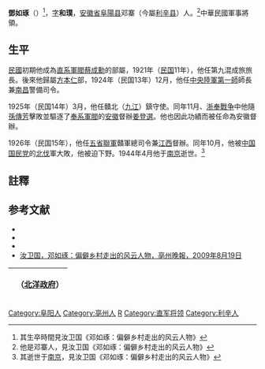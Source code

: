 '''鄧如琢'''（{{bd|1888年||1944年|}}）<ref>其生卒時間見汝卫国《邓如琢：偏僻乡村走出的风云人物》</ref>，[[表字|字]]'''和璞'''，[[安徽省|安徽省]][[阜陽县|阜陽县]]邓寨（今屬[[利辛县|利辛县]]）人。<ref>他是邓寨人，見汝卫国《邓如琢：偏僻乡村走出的风云人物》</ref>中華民國軍事將領。

==生平==
[[中華民國|民國]]初期他成為[[直系軍閥|直系軍閥]][[蔡成勳|蔡成勳]]的部屬，1921年（[[民国紀元|民国]]11年），他任第九混成旅旅長。後來他歸屬[[方本仁|方本仁]]部，1924年（民国13年）12月，他任[[中央陸軍第一師|中央陸軍第一師]]師長兼[[南昌市|南昌]]警備司令。

1925年（民国14年）3月，他任贛北（[[九江市|九江]]）鎮守使。同年11月、[[浙奉戰争|浙奉戰争]]中他隨[[孫傳芳|孫傳芳]]擊敗並驅逐了[[奉系軍閥|奉系軍閥]]的[[安徽省_(中華民国)|安徽]]督辦[[姜登選|姜登選]]。他也因此功績而被任命為安徽督辦。

1926年（民国15年），他任[[五省聯軍|五省聯軍]]贛軍總司令兼[[江西省_(中華民国)|江西]]督辦。同年10月，他被[[中国国民党|中国国民党]]的[[北伐|北伐]]軍大敗，他被迫下野。1944年4月他于[[南京|南京]]逝世。<ref>其逝世于[[南京|南京]]，見汝卫国《邓如琢：偏僻乡村走出的风云人物》</ref>

== 註釋 ==
{{reflist}}

== 参考文献 ==
* <span style="font-size:90%;">{{Cite book|author = 来新夏等|title = 北洋軍閥史 下冊|year = 2000|publisher =  [[南開大学|南開大学]]出版社|isbn = 7-310-01517-7}}</span>
* <span style="font-size:90%;">{{Cite book|author = 徐友春主編|title = 民国人物大辞典 増訂版|year = 2007|publisher = 河北人民出版社|isbn = 978-7-202-03014-1}}</span>
* <span style="font-size:90%;">{{Cite book|author = 劉寿林等編|title = 民国職官年表|year = 1995|publisher = [[中華書局|中華書局]]|isbn = 7-101-01320-1}}</span>
*[http://61.191.131.23/bzb/html/2009-08/19/content_30131.htm 汝卫国，邓如琢：偏僻乡村走出的风云人物，亳州晚報，2009年8月19日]{{dead link|date=2018年4月 |bot=InternetArchiveBot |fix-attempted=yes }}

{| class="wikitable" style="margin:0 auto"
|- 
!　{{CHN1912}}（[[北洋政府|北洋政府]]）
{{先代次代|[[安徽省_(中華民国)|安徽]]督辦|<small>1925年11月 - 1926年3月</small>|[[姜登選|姜登選]]|[[陳調元|陳調元]]（皖軍總司令）}}
{{先代次代|贛軍總司令兼[[江西省_(中華民国)|江西]]督辦|<small>1926年3月 - 10月</small>|[[方本仁|方本仁]]|[[鄭俊彦|鄭俊彦]]}}
|}

{{安徽行政长官|北}}
{{江西行政长官|北}}
{{DEFAULTSORT:Deng鄧}}
[[Category:阜阳人|Category:阜阳人]]
[[Category:亳州人|Category:亳州人]]
[[Category:邓姓|R]]
[[Category:直军将领|Category:直军将领]]
[[Category:利辛人|Category:利辛人]]